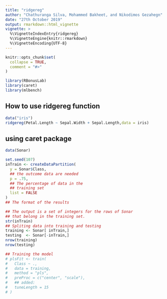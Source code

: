 ```yaml
---
title: "ridgereg"
author: "Chathuranga Silva, Mohammed Bakheet, and Nikodimos Gezahegn"
date: "27th October 2019"
output: rmarkdown::html_vignette
vignette: >
  %\VignetteIndexEntry{ridgereg}
  %\VignetteEngine{knitr::rmarkdown}
  %\VignetteEncoding{UTF-8}
---
```


```r
knitr::opts_chunk$set(
  collapse = TRUE,
  comment = "#>"
)
```

```r
library(RBonusLab)
library(caret)
library(mlbench)
```
## How to use ridgereg function
```r
data("iris")
ridgereg(Petal.Length ~ Sepal.Width + Sepal.Length,data = iris)
```
## using caret package
```r
data(Sonar)

set.seed(107)
inTrain <- createDataPartition(
  y = Sonar$Class,
  ## the outcome data are needed
  p = .75,
  ## The percentage of data in the
  ## training set
  list = FALSE
)
## The format of the results

## The output is a set of integers for the rows of Sonar
## that belong in the training set.
str(inTrain)
## Spliting data into training and testing
training <- Sonar[ inTrain,]
testing  <- Sonar[-inTrain,]
nrow(training)
nrow(testing)

## Training the model
# plsFit <- train(
#   Class ~ .,
#   data = training,
#   method = "pls",
#   preProc = c("center", "scale"),
#   ## added:
#   tuneLength = 15
# )
```
